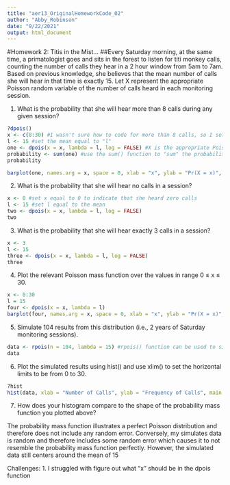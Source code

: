 ```yaml
---
title: "aer13_OriginalHomeworkCode_02"
author: "Abby_Robinson"
date: "9/22/2021"
output: html_document
---
```

#Homework 2: Titis in the Mist…
##Every Saturday morning, at the same time, a primatologist goes and sits in the forest to listen for titi monkey calls, counting the number of calls they hear in a 2 hour window from 5am to 7am. Based on previous knowledge, she believes that the mean number of calls she will hear in that time is exactly 15. Let X represent the appropriate Poisson random variable of the number of calls heard in each monitoring session.

1. What is the probability that she will hear more than 8 calls during any given session?

```r
?dpois()
x <- c(8:30) #I wasn't sure how to code for more than 8 calls, so I set 30 as the maximum and used the c() function to show that x includes all values between 8 and 30... I don't think that is right but here we are... 
l <- 15 #set the mean equal to "l"
one <- dpois(x = x, lambda = l, log = FALSE) #X is the appropriate Poisson random variable and lambda is the mean 
probability <- sum(one) #use the sum() function to "sum" the probabilities that she will hear each number of calls between 8 and 30 to get the probability that she will hear more than 8 calls 
probability
```

```r
barplot(one, names.arg = x, space = 0, xlab = "x", ylab = "Pr(X = x)", main = "Probability of more than 8 calls")
```


2. What is the probability that she will hear no calls in a session?
```r
x <- 0 #set x equal to 0 to indicate that she heard zero calls 
l <- 15 #set l equal to the mean
two <- dpois(x = x, lambda = l, log = FALSE)
two
```


3. What is the probability that she will hear exactly 3 calls in a session?

```r
x <- 3
l <- 15 
three <- dpois(x = x, lambda = l, log = FALSE)
three
```

4. Plot the relevant Poisson mass function over the values in range 0 ≤ x ≤ 30.

```r
x <- 0:30
l = 15
four <- dpois(x = x, lambda = l)
barplot(four, names.arg = x, space = 0, xlab = "x", ylab = "Pr(X = x)", main = "Probability Mass Function over 0 ≤ x ≤ 30")
```


5. Simulate 104 results from this distribution (i.e., 2 years of Saturday monitoring sessions).

```r
data <- rpois(n = 104, lambda = 15) #rpois() function can be used to simulate data in the poisson distribution. n = the number of samples, lambda = mean of data 
data
```

6. Plot the simulated results using hist() and use xlim() to set the horizontal limits to be from 0 to 30.

```r
?hist
hist(data, xlab = "Number of Calls", ylab = "Frequency of Calls", main = "Histogram of Simulated Call Data", xlim = range(0:30), ylim = NULL)
```
7. How does your histogram compare to the shape of the probability mass function you plotted above?

The probability mass function illustrates a perfect Poisson distribution and therefore does not include any random error. Conversely, my simulates data is random and therefore includes some random error which causes it to not resemble the probability mass function perfectly. However, the simulated data still centers around the mean of 15 

Challenges: 
1. I struggled with figure out what "x" should be in the dpois function
